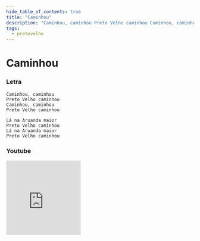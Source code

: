 ```yaml
---
hide_table_of_contents: true
title: "Caminhou"
description: "Caminhou, caminhou Preto Velho caminhou Caminhou, caminhou Preto Velho caminhou Lá na Aruanda maior Preto Velho caminhou Lá na Aruanda maior Preto Velho caminhou"
tags:
  - pretovelho
---
```


# Caminhou

### Letra

```text
Caminhou, caminhou
Preto Velho caminhou
Caminhou, caminhou
Preto Velho caminhou

Lá na Aruanda maior
Preto Velho caminhou
Lá na Aruanda maior
Preto Velho caminhou
```

### Youtube

<iframe
  width="200"
  height="200"
  src="https://www.youtube.com/embed/5KtZqLK6c5A"
  title="YouTube video player"
  frameborder="0"
  allow="accelerometer; autoplay; clipboard-write; encrypted-media; gyroscope; picture-in-picture; web-share"
  referrerpolicy="strict-origin-when-cross-origin"
  allowfullscreen
></iframe>